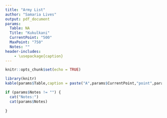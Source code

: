 ```yaml
---
title: "Army List"
author: "Samaria Lives"
output: pdf_document
params:
  Table: NA
  Title: "Kukulkani"
  CurrentPoint: "500"
  MaxPoint: "750"
  Notes: ""
header-includes:
    - \usepackage{caption}
---
```


\captionsetup[table]{labelformat=empty}

```r
knitr::opts_chunk$set(echo = TRUE)
```

```r
library(knitr)
kable(params$Table,caption = paste("A",params$CurrentPoint,"point",params$Title,"army",sep = " "))
```

```r
if (params$Notes != "") {
  cat("Notes:")
  cat(params$Notes) 
  
}
```